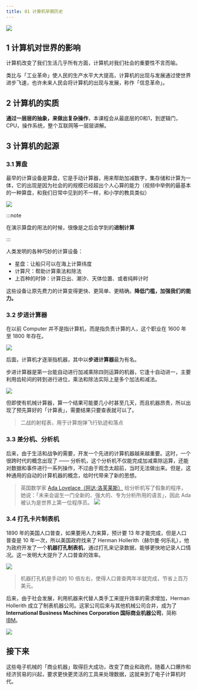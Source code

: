 ```yaml
---
title: 01 计算机早期历史
---
```

![](./目录.png)

<BVideo src="BV1EW411u7th" p="1" />

## 1 计算机对世界的影响

计算机改变了我们生活几乎所有方面，计算机对我们社会的重要性不言而喻。

类比与「工业革命」使人民的生产水平大大提高，计算机的出现与发展通过使世界进步飞速，也许未来人民会将计算机的出现与发展，称作「信息革命」。

## 2 计算机的实质

**通过一层层的抽象，来做出复杂操作**，本课程会从最底层的0和1，到逻辑门，CPU，操作系统，整个互联网等一层层讲解。

## 3 计算机的起源

### 3.1 算盘

最早的计算设备是算盘，它是手动计算器，用来帮助加减数字，集存储和计算为一体，它的出现是因为社会的的规模已经超出个人心算的能力（视频中举例的最基本的一种算盘，和我们日常中见到的不一样，和小学的教具类似）

![](./算盘.png)

:::note 

在演示算盘的用法的时候，很像是之后会学到的**进制计算**

:::

人类发明的各种巧妙的计算设备：
- 星盘：让船只可以在海上计算纬度
- 计算尺：帮助计算乘法和除法
- 上百种的时钟：计算日出、潮汐、天体位置、或者纯粹计时

这些设备让原先费力的计算变得更快、更简单、更精确。**降低门槛，加强我们的能力。**

### 3.2 步进计算器

在以前 Computer 并不是指计算机，而是指负责计算的人，这个职业在 1600 年至 1800 年存在。

![](./负责计算的人.png)

后面，计算机才逐渐指机器，其中以**步进计算器**最为有名。

步进计算器是第一台能自动进行加减乘除四则运算的机器，它逢十自动进一，主要利用齿轮间的转到进行进位，乘法和除法实际上是多个加法和减法。

![](./步进计算器.png)

但即使有机械计算器，算一个结果可能要几小时甚至几天，而且机器昂贵，所以出现了预先算好的「计算表」，需要结果只要查表就可以了。

> 二战的射程表，用于计算炮弹飞行轨迹和落点

### 3.3 差分机、分析机

后来，由于生活和战争的需要，开发一个先进的计算机器越来越重要。这时，一个很跨时代的概念出现了 —— 分析机，这个分析机不仅能完成加减乘除运算，还能对数据和事件进行一系列操作，不过由于观念太超前，当时无法做出来。但是，这种通用的自动的计算机器的概念，给时代带来了新的思想。

> 英国数学家 [Ada Lovelace（阿达·洛芙莱斯）](https://baike.baidu.com/item/%E9%98%BF%E8%BE%BE%C2%B7%E6%B4%9B%E8%8A%99%E8%8E%B1%E6%96%AF) 给分析机写了假象的程序，她说：「未来会诞生一门全新的、强大的、专为分析所用的语言」，因此 Ada 被认为是世界上第一位程序员。
![](./Ada_Lovelace_portrait.jpg)

### 3.4 打孔卡片制表机

1890 年的美国人口普查，如果要用人力来算，预计要 13 年才能完成，但是人口普查是 10 年一次，所以美国政府找来了 Herman Hollerith（赫尔曼·何乐礼），他为政府开发了一个**机器打孔制表机**，通过打孔来记录数据，能够更快地记录人口情况。这一发明大大提升了人口普查的效率。

![](./机器.png)

> 机器打孔机是手动的 10 倍左右，使得人口普查两年半就完成，节省上百万美元。

后来，由于社会发展，利用机器来代替人类手工来提升效率的需求增加，Herman Hollerith 成立了制表机器公司。这家公司后来与其他机械公司合并，成为了 **International Business Machines Corporation 国际商业机器公司**，简称 [IBM](https://baike.baidu.com/item/ibm)。

![](./IBM.png)

## 接下来

这些电子机械的「商业机器」取得巨大成功，改变了商业和政府。随着人口爆炸和经济贸易的兴起，要求更快更灵活的工具来处理数据，这就来到了电子计算机时代。